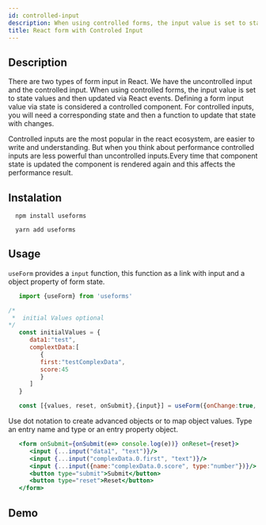 ```yaml
---
id: controlled-input
description: When using controlled forms, the input value is set to state values and then updated via React events. React form controlled is the most popular aproach in reactjs.
title: React form with Controled Input
---
```



## Description  

There are two types of form input in React. We have the uncontrolled input and the controlled input. 
When using controlled forms, the input value is set to state values and then updated via React events. 
Defining a form input value via state is considered a controlled component. For controlled inputs, you will need a corresponding state and then a function to update that state with changes.

Controlled inputs are the most popular in the react ecosystem, are easier to write and understanding. But when you think about performance controlled inputs are less powerful than uncontrolled inputs.Every time that component state is updated the component is rendered again and this affects the performance result.

## Instalation
```
  npm install useforms
```

```
  yarn add useforms
```

## Usage

`useForm` provides a `input` function, this function as a link with input and a object property of form state.

```javascript
   import {useForm} from 'useforms'

/*
 *  initial Values optional
*/
   const initialValues = {
      data1:"test",
      complextData:[
         {
         first:"testComplexData",
         score:45
         }
      ]
   }

   const [{values, reset, onSubmit},{input}] = useForm({onChange:true, initialValues})
```

Use dot notation to create advanced objects or to map object values. Type an entry name and type or an entry property object.

```jsx
   <form onSubmit={onSubmit(e=> console.log(e))} onReset={reset}>
      <input {...input("data1", "text")}/>
      <input {...input("complexData.0.first", "text")}/>
      <input {...input({name:"complexData.0.score", type:"number"})}/>
      <button type="submit">Submit</button>
      <button type="reset">Reset</button>
   </form>
```

## Demo

<Controlled/>

